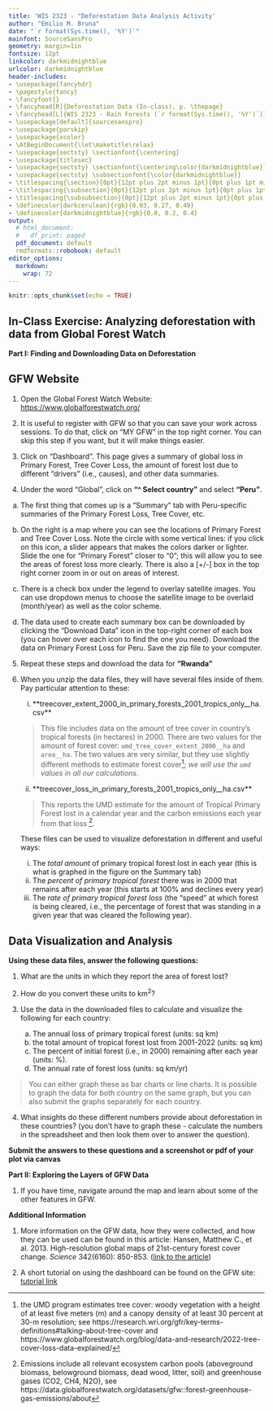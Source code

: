 ```yaml
---
title: 'WIS 2323 - "Deforestation Data Analysis Activity'
author: "Emilio M. Bruna"
date: "`r format(Sys.time(), '%Y')`"
mainfont: SourceSansPro
geometry: margin=1in
fontsize: 12pt
linkcolor: darkmidnightblue
urlcolor: darkmidnightblue
header-includes:
- \usepackage{fancyhdr}
- \pagestyle{fancy}
- \fancyfoot{}
- \fancyhead[R]{Deforestation Data (In-class), p. \thepage}
- \fancyhead[L]{WIS 2323 - Rain Forests (`r format(Sys.time(), '%Y')`)}
- \usepackage[default]{sourcesanspro}
- \usepackage{parskip}
- \usepackage{xcolor}
- \AtBeginDocument{\let\maketitle\relax}
- \usepackage{sectsty} \sectionfont{\centering}
- \usepackage{titlesec}
- \usepackage{sectsty} \sectionfont{\centering\color{darkmidnightblue}}
- \usepackage{sectsty} \subsectionfont{\color{darkmidnightblue}}
- \titlespacing{\section}{0pt}{12pt plus 2pt minus 1pt}{0pt plus 1pt minus 1pt}
- \titlespacing{\subsection}{0pt}{12pt plus 2pt minus 1pt}{0pt plus 1pt minus 1pt}
- \titlespacing{\subsubsection}{0pt}{12pt plus 2pt minus 1pt}{0pt plus 1pt minus 1pt}
- \definecolor{darkcerulean}{rgb}{0.03, 0.27, 0.49}
- \definecolor{darkmidnightblue}{rgb}{0.0, 0.2, 0.4}
output:
  # html_document:
  #   df_print: paged
  pdf_document: default
  rmdformats::robobook: default
editor_options: 
  markdown: 
    wrap: 72
---
```


```r
knitr::opts_chunk$set(echo = TRUE)
```

## In-Class Exercise: Analyzing deforestation with data from Global Forest Watch

\vspace{0.3cm}

**Part I: Finding and Downloading Data on Deforestation**

## GFW Website

1. Open the Global Forest Watch Website: [https://www.globalforestwatch.org/](https://www.globalforestwatch.org/)

2. It is useful to register with GFW so that you can save your work across sessions. To do that, click on "MY GFW" in the top right corner. You can skip this step if you want, but it will make things easier.

3. Click on "Dashboard". This page gives a summary of global loss in Primary Forest, Tree Cover Loss, the amount of forest lost due to different "drivers" (i.e., causes), and other data summaries. 

4. Under the word "Global", click on **"^ Select country"** and select  **"Peru"**.

a. The first thing that comes up is a "Summary" tab with Peru-specific summaries of the Primary Forest Loss, Tree Cover, etc. 

b. On the right is a map where you can see the locations of Primary Forest and Tree Cover Loss. Note the circle with some vertical lines: if you click on this icon, a slider appears that makes the colors darker or lighter. Slide the one for "Primary Forest" closer to "0"; this will allow you to see the areas of forest loss more clearly. There is also a [+/-] box in the top right corner zoom in or out on areas of interest.

c. There is a check box under the legend to overlay satellite images. You can use dropdown menus to choose the satellite image to be overlaid (month/year) as well as the color scheme.

d. The data used to create each summary box can be downloaded by clicking the "Download Data" icon in the top-right corner of each box (you can hover over each icon to find the one you need). Download the data on Primary Forest Loss for Peru. Save the zip file to your computer.

5. Repeat these steps and download the data for **"Rwanda"**

6. When you unzip the data files, they will have several files inside of them. Pay particular attention to these:

    
    i) **treecover_extent_2000_in_primary_forests_2001_tropics_only__ha.csv** 
    
    >This file includes data on the amount of tree cover in country's tropical forests (in hectares) in 2000. There are two values for the amount of forest cover: `umd_tree_cover_extent_2000__ha`	and `area__ha`. The two values are very similar, but they use slightly different methods to estimate forest cover^[the UMD program estimates tree cover: woody vegetation with a height of at least five meters (m) and a canopy density of at least 30 percent at 30-m resolution; see https://research.wri.org/gfr/key-terms-definitions#talking-about-tree-cover and https://www.globalforestwatch.org/blog/data-and-research/2022-tree-cover-loss-data-explained/]; _we will use the `umd` values in all our calculations_. 
    
    ii) **treecover_loss_in_primary_forests_2001_tropics_only__ha.csv**
    
    >This reports the UMD estimate for the amount of Tropical Primary Forest lost in a calendar year and the carbon emissions each year from that loss ^[Emissions include all relevant ecosystem carbon pools (aboveground biomass, belowground biomass, dead wood, litter, soil) and greenhouse gases (CO2, CH4, N2O), see https://data.globalforestwatch.org/datasets/gfw::forest-greenhouse-gas-emissions/about].

    These files can be used to visualize deforestation in different and useful ways:   
    

    i) The _total amount_ of primary tropical forest lost in each year (this is what is graphed in the figure on the Summary tab)
    ii) The _percent of primary tropical forest_ there was in 2000 that remains after each year (this starts at 100% and declines every year)
    iii) The _rate of primary tropical forest loss_ (the "speed" at which forest is being cleared, i.e., the percentage of forest that was standing in a given year that was cleared the following year).


## Data Visualization and Analysis 
**Using these data files, answer the following questions:**


1) What are the units in which they report the area of forest lost?  
2) How do you convert these units to km^2^?
3) Use the data in the downloaded files to calculate and visualize the following for each country:

    (a) The annual loss of primary tropical forest (units: sq km)
    (b) the total amount of tropical forest lost from 2001-2022 (units: sq km)
    (c) The percent of initial forest (i.e., in 2000) remaining after each year (units: %).
    (d) The annual rate of forest loss (units: sq km/yr)

  > You can either graph these as bar charts or line charts. It is possible to graph the data for both country on the same graph, but you can also submit the graphs separately for each country.
  

<!-- 5 points extra credit: Finally, on each country's summary click on the other tabs to see the type of information provided. Under the "Climate Change" tab, download the data for the graph entitled "FOREST-RELATED GREENHOUSE GAS EMISSIONS". (warning: switching between tabs can be slow; sometimes I find it easier to just click the "country" drop-down list and start over) 
4) Plot the relationship between (a) the amount of forest cover lost in a given year and (b) greenhouse gas emissions in a given year.-->

4) What insights do these different numbers provide about deforestation in these countries? (you don't have to graph these - calculate the numbers in the spreadsheet and then look them over to answer the question).



**Submit the answers to these questions and a screenshot or pdf of your plot via canvas**

**Part II: Exploring the Layers of GFW Data**

1. If you have time, navigate around the map and learn about some of the other features in GFW.


**Additional Information**

1. More information on the GFW data, how they were collected, and how they can be used can be found in this article: Hansen, Matthew C., et al. 2013. High-resolution global maps of 21st-century forest cover change. *Science* 342(6160): 850-853. ([link to the article](https://www.science.org/doi/10.1126/science.1244693))

2. A short tutorial on using the dashboard can be found on the GFW site:  [tutorial link](https://www.globalforestwatch.org/help/map/guides/analyze-data-map/)


